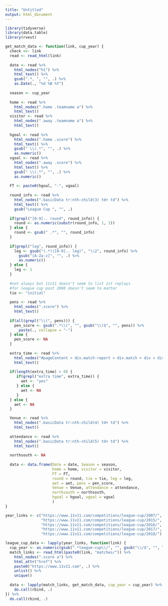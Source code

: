 ```yaml
---
title: "Untitled"
output: html_document
---
```


```r
library(tidyverse)
library(data.table)
library(rvest)

get_match_data <- function(link, cup_year) {
  check <<- link
  read <- read_html(link)
  
  date <- read %>% 
    html_nodes("h1") %>%
    html_text() %>%
    gsub(".*, ", "", .) %>%
    as.Date(., "%d %B %Y")
  
  season <- cup_year
  
  home <- read %>%
    html_nodes(".home .teamname a") %>%
    html_text()
  visitor <- read %>%
    html_nodes(".away .teamname a") %>%
    html_text()
  
  hgoal <- read %>%
    html_nodes(".home .score") %>%
    html_text() %>%
    gsub(" \\(.*", "", .) %>%
    as.numeric()
  vgoal <- read %>%
    html_nodes(".away .score") %>%
    html_text() %>%
    gsub(" \\(.*", "", .) %>%
    as.numeric()
  
  FT <- paste0(hgoal, "-", vgoal)
  
  round_info <- read %>%
    html_nodes(".basicData tr:nth-child(3) td+ td") %>%
    html_text() %>%
    gsub("League Cup ", "", .)
  
  if(grepl("[0-9].. round", round_info)) {
    round <- as.numeric(substr(round_info, 1, 1))
  } else {
    round <- gsub(" .*", "", round_info)
  }
  
  if(grepl("leg", round_info)) {
    leg <- gsub("(.*)([0-9].. leg)", "\\2", round_info) %>%
      gsub("[A-Za-z]", "", .) %>%
      as.numeric()
  } else {
    leg <- 1
  }
  
  #not always but 11v11 doesn't seem to list 1st replays
  #for league cup post 2000 doesn't seem to matter
  tie <- "initial"
  
  pens <- read %>%
    html_nodes(".score") %>%
    html_text()
  
  if(all(grepl("\\(", pens))) {
    pen_score <- gsub(".*\\(", "", gsub("\\)$", "", pens)) %>%
      paste(., collapse = "-")
  } else {
    pen_score <- NA
  }
  
  extra_time <- read %>% 
    html_nodes("#pageContent > div.match-report > div.match > div > div.comments.match") %>%
    html_text()
  
  if(length(extra_time) > 0) {
     if(grepl("extra time", extra_time)) {
       aet <- "yes"
     } else {
       aet <- NA
     }
  } else {
    aet <- NA
  }

  Venue <- read %>%
    html_nodes(".basicData tr:nth-child(4) td+ td") %>%
    html_text()
  
  attendance <- read %>%
    html_nodes(".basicData tr:nth-child(5) td+ td") %>%
    html_text()
  
  northsouth <- NA
  
  data <- data.frame(Date = date, Season = season,
                     home = home, visitor = visitor,
                     FT = FT,
                     round = round, tie = tie, leg = leg,
                     aet = aet, pens = pen_score,
                     Venue = Venue, attendance = attendance,
                     northsouth = northsouth,
                     hgoal = hgoal, vgoal = vgoal
                     )
}

```

```r
year_links <- c("https://www.11v11.com/competitions/league-cup/2007/", 
                "https://www.11v11.com/competitions/league-cup/2015/",
                "https://www.11v11.com/competitions/league-cup/2016/",
                "https://www.11v11.com/competitions/league-cup/2017/",
                "https://www.11v11.com/competitions/league-cup/2018/")

league_cup_data <- lapply(year_links, function(link) {
  cup_year <- as.numeric(gsub(".*league-cup\\/", "", gsub("\\/$", "", link))) - 1
  match_links <- read_html(paste0(link, "matches/")) %>%
    html_nodes(".score a") %>%
    html_attr("href") %>%
    paste0("https://www.11v11.com", .) %>%
    unlist() %>%
    unique()
  
  data <- lapply(match_links, get_match_data, cup_year = cup_year) %>%
    do.call(rbind, .)
}) %>%
  do.call(rbind, .)

```


